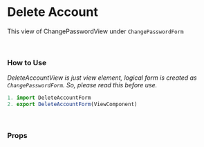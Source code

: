 
<Meta title="Form/Delete Account" component={DeleteAccountView} />

# Delete Account

This view of ChangePasswordView under `ChangePasswordForm`
<Preview>
  <Story name="Delete Account">
    <DeleteAccountView
      onSubmit="function"
      onSucces="function"
      onError="function"
      errorMessage="object"
    />
  </Story>
</Preview>

<br />

### How to Use
_DeleteAccountView is just view element, logical form is created as `ChangePasswordForm`. So, please read this before use._


```js
1. import DeleteAccountForm
2. export DeleteAccountForm(ViewComponent)
```

<br />

### Props
<Props of={DeleteAccountView} />
